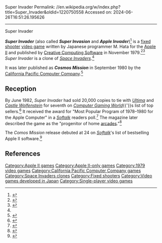 Super Invader
Permalink: //en.wikipedia.org/w/index.php?title=Super_Invader&oldid=1220750558
Accessed on: 2024-06-26T16:51:26.195626



------
Super Invader
{{Short description|1979 video game}}
{{For|the American professional wrestler who once wrestled under this name|Hercules (wrestler)#World Championship Wrestling (1992)}}
{{Infobox video game
|title          = Super Invader
|image          = File:Super invader 1979.jpg
|caption        = Title screen
|designer       = M. Hata
|developer      = Astar International Company
|publisher      = [[Creative Computing (magazine)|Creative Computing Software]]<br/>[[California Pacific Computer Company|California Pacific]]
|released       = November 1979<ref name="cgw_1982"/>
|genre          = [[Fixed shooter]]
|modes          = [[Single-player video game|Single-player]]
|platforms      = [[Apple II]]
}}

'''''Super Invader''''' (also called '''''Super Invasion''''' and '''''Apple Invader''''')<ref name="Barton2019">{{cite book|last=Barton|first=Matt|title=Vintage Games 2.0: An Insider Look at the Most Influential Games of All Time|url=https://books.google.com/books?id=RlWXDwAAQBAJ&pg=PT54|date=8 May 2019|publisher=[[CRC Press]]|isbn=978-1-00-000776-3|page=54}}</ref> is a [[fixed shooter]] [[video game]] written by Japanese programmer M. Hata for the [[Apple II]] and published by [[Creative Computing (magazine)|Creative Computing Software]] in November 1979.<ref>{{cite web |url=https://dadgum.com/giantlist/ |title=The Giant List of Classic Game Programmers |accessdate=2008-11-05 |last=Hague |first=James}}</ref><ref name="Carlston1985">{{cite book |last=Carlston |first=Douglas G. |title=Software People: An Insider's Look at the Personal Computer Software Industry |url=https://books.google.com/books?id=Ty9PAAAAMAAJ&pg=PA171 |year=1985 |publisher=Simon & Schuster |isbn=978-0-671-50971-2 |page=171}}</ref> ''Super Invader'' is a clone of ''[[Space Invaders]]''.<ref name="KingBorland2003"/>

It was later published as  '''''Cosmos Mission''''' in September 1980 by the [[California Pacific Computer Company]].<ref>{{cite web |title=Akalabeth Insert|url=http://mocagh.org/origin/akalabeth-insert.pdf|publisher=California Pacific}}</ref> 

==Reception==
By June 1982, ''Super Invader'' had sold 20,000 copies to tie with ''[[Ultima I: The First Age of Darkness|Ultima]]'' and ''[[Castle Wolfenstein]]'' for seventh on ''[[Computer Gaming World]]''{{'}}s list of top sellers.<ref name="cgw_1982">{{cite magazine |last=Lombardy |first=Dana | date=September–October 1982 |title=Inside the Industry |url=http://www.cgwmuseum.org/galleries/index.php?year=1982&pub=2&id=6 |format=PDF |magazine=[[Computer Gaming World]] |publisher=Golden Empires Publications |location=Anaheim, CA |volume=2 |issue=5 |page=2 |accessdate= 2016-03-28}}</ref> It received the award for "Most Popular Program of 1978–1980 for the Apple Computer" in a ''[[Softalk]]'' readers poll.<ref>{{cite magazine |editor-last=Tommervik |editor-first=Al |date=April 1981 |title=Super Invader is Readers' Choice |url=https://archive.org/details/softalkv1n08apr1981/page/13 |magazine=[[Softalk]] |publisher=Softalk Publishing Inc. |location=North Hollywood, CA |volume=1 |issue=8 |page=13 |via=[[Internet Archive]]}}</ref> The magazine later described the game as the "progenitor of home [[Arcade video game|arcade]]s."<ref>{{cite magazine |editor-last=Comstock Tommervick |editor-first=Margo |date=May 1983 |title=Fastalk |url=https://archive.org/details/softalkv3n09may1983/page/26 |magazine=[[Softalk]] |publisher=Softalk Publishing Inc. |location=North Hollywood, CA |volume=3 |issue=9 |page=26 |via=[[Internet Archive]]}}</ref>

The ''Comos Mission'' release debuted  at 24 on ''[[Softalk]]'''s list of bestselling Apple II software.<ref>{{cite magazine |editor-last=Comstock Tommervik |editor-first=Margo |title=Softalk Presents The Bestsellers |date=November 1980 |url=https://archive.org/details/softalkv1n03nov1980/page/44 |magazine=[[Softalk]] |publisher=Softalk Publishing Inc. |location=North Hollywood, CA |volume=1 |issue=3 |page=44 |issn=0274-9629 |via=[[Internet Archive]]}}</ref>

==References==
{{Reflist|<ref name="KingBorland2003">{{cite book |last1=King |first1=Brad J. |last2=Borland |first2=John M. |date=1 August 2003 |title=Dungeons and Dreamers: The Rise of Computer Game Culture: From Geek to Chic |url=https://books.google.com/books?id=CvxOAAAAMAAJ  |publisher=McGraw-Hill/Osborne |isbn=978-0-07-222888-5 |page=45}}</ref>
}}

[[Category:Apple II games]]
[[Category:Apple II-only games]]
[[Category:1979 video games]]
[[Category:California Pacific Computer Company games]]
[[Category:Space Invaders clones]]
[[Category:Fixed shooters]]
[[Category:Video games developed in Japan]]
[[Category:Single-player video games]]

{{fixed-shooter-videogame-stub}}